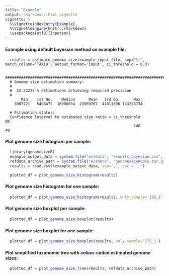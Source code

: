 ```yaml
---
title: "Example"
output: rmarkdown::html_vignette
vignette: >
  %\VignetteIndexEntry{Example}
  %\VignetteEngine{knitr::rmarkdown}
  \usepackage[utf8]{inputenc}
---
```


#### Example using default bayesian method on example file:

```
  results = estimate_genome_size(example_input_file, sep='\t', match_column='TAXID', output_format='input', ci_threshold = 0.3)
  
  #############################################################################
  # Genome size estimation summary:
  #
  #  22.22222 % estimations achieving required precision
  #
       Min.   1st Qu.    Median      Mean   3rd Qu.      Max. 
    3007721   5408472  16980834  23969767  41811396 143278734 
  
  # Estimation status:
  Confidence interval to estimated size ratio > ci_threshold                                                         OK 
                                                         140                                                         40 
```

#### Plot genome size histogram per sample:

```r
  library(genomesizeR)
  example_output_data = system.file("extdata", "results_bayesian.csv", package = "genomesizeR")
  refdata_archive_path = system.file("extdata", "genomesizeRdata.tar.gz", package = "genomesizeR")
  results = read.csv2(example_output_data, sep=',', dec = '.')
```

```r
  plotted_df = plot_genome_size_histogram(results)
```

#### Plot genome size histogram for one sample:

```r
  plotted_df = plot_genome_size_histogram(results, only_sample='16S_1')
```

#### Plot genome size boxplot per sample:

```r
  plotted_df = plot_genome_size_boxplot(results)
```

#### Plot genome size boxplot for one sample:

```r
  plotted_df = plot_genome_size_boxplot(results, only_sample='ITS_1')
```

#### Plot simplified taxonomic tree with colour-coded estimated genome sizes:

```r
  plotted_df = plot_genome_size_tree(results, refdata_archive_path)
```
